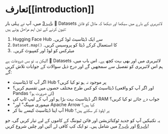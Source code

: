 # تعارف[[introduction]]

<CourseFloatingBanner
    chapter={5}
    classNames="absolute z-10 right-0 top-0"
/>

[باب 3](/course/chapter3) میں، آپ نے پہلی بار 🤗 Datasets لائبریری کے بارے میں سیکھا اور دیکھا کہ ماڈل کو فائن ٹیون کرنے کے تین اہم مراحل ہوتے ہیں:

1. Hugging Face Hub سے ایک ڈیٹاسیٹ لوڈ کریں۔
2. `Dataset.map()` کا استعمال کرکے ڈیٹا کو پروسیس کریں۔
3. میٹرکس کو لوڈ اور کمپیوٹ کریں۔

لیکن یہ تو بس شروعات ہے! 🤗 Datasets لائبریری میں اور بھی بہت کچھ ہے۔ اس باب میں، ہم اس لائبریری کو تفصیل سے سمجھیں گے اور درج ذیل سوالات کے جوابات تلاش کریں گے:

* اگر آپ کا ڈیٹاسیٹ Hub پر موجود نہ ہو تو کیا کریں؟
* ڈیٹاسیٹ کو کس طرح مختلف حصوں میں تقسیم کریں؟ (اور اگر آپ کو واقعی Pandas کی ضرورت ہو؟)
* اگر ڈیٹاسیٹ بہت بڑا ہو اور آپ کے لیپ ٹاپ کی RAM جواب دے جائے تو کیا کریں؟
* "میموری میپنگ" اور Apache Arrow کیا ہیں؟
* آپ اپنا ڈیٹاسیٹ کیسے بنا کر Hub پر اپلوڈ کر سکتے ہیں؟

یہ تکنیکیں آپ کو جدید ٹوکنائزیشن اور فائن ٹیوننگ کے کاموں کے لیے تیار کریں گی، جو [باب 6](/course/chapter6) اور [باب 7](/course/chapter7) میں شامل ہیں۔ تو ایک کپ کافی لے آئیں اور چلیں شروع کریں!
